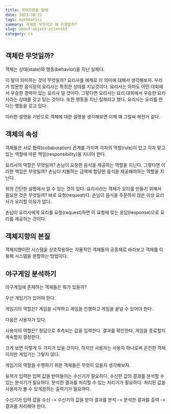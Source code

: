 ```yaml
---
title: 객체지향을 향해
date: 2023-10-21
tags: mathmatics
summary: 객체란 무엇이고 왜 지향할까?
slug: about-object-oriented
category: cs
---
```

## 객체란 무엇일까?

객체는 상태(state)와 행동(behavior)을 지닌 실체다.

이 말이 의미하는 것이 무엇일까? 요리사를 예제로 이 의미에 대해서 생각해보자. 우리가 방문한 음식점의 요리사는 특정한 상태를 지닐것이다. 요리사는 아마도 어떤 대회에서 우승한 경력이 있는 요리사 일 것이다. 그렇다면 요리사는 요리 대회에서 우승한 요리사라는 상태를 갖고 있는 것이다. 또한 행동을 지닌 실체라고 했다. 요리사는 요리를 한다는 행동을 갖고 있다.

이러한 설명을 기반으로 객체에 대한 설명을 생각해보면 이제 꽤 그럴싸 해진거 같다.

## 객체의 속성

객체들은 서로 협력(collaboration) 관계를 가지며 각자의 역할(role)이 있고 각자 맡고 있는 역할에 따른 책임(responsibility)을 지녀야 한다.

요리사의 역할은 무엇일까? 손님이 요청한 음식을 제공하는 역할을 지닌다. 그렇다면 이러한 책임은 무엇일까? 손님이 지불하는 금액에 합당한 음식을 제공해야하는 역할을 지닌다.

위의 간단한 설명에서 알 수 있는 것이 있다. 요리사라는 객체가 요리를 만들기 위해서 필요한 것은 무엇일까? 바로 요청(request)다. 손님이 음식을 주문하지 않은 이상 요리사가 요리할 이유가 없다.

손님이 요리사에게 요리를 요청(request)하면 이 요청에 맞는 응답(response)으로 요리를 제공하는 것이다.

## 객체지향의 본질

객체지향이란 시스템을 상호작용하는 자율적인 객체들의 공동체로 바라보고 객체를 이용해 시스템을 분할하는 방법이다.

## 야구게임 분석하기

야구게임에 존재하는 객체들은 뭐가 있을까?

우선 게임기가 있어야 한다.

게임기의 역할은?
게임을 시작하고
게임을 진행하고
게임을 끝낼 수 있어야 한다.

다음은 사용자가 있다.

사용자의 역할은?
정답으로 추측되는 값을 입력한다.
결과를 확인한다.
게임을 종료할지 계속할지 결정한다.

크게 보면 이렇게 두 가지가 있을 것이다. 하지만 사용자는 사용자 하나로써 온전한 객체이지만 게임기는 그렇지 않다.

게임기의 역할을 수행하기 위한 객체들은 무엇이 있을지 생각해보자.

유저가 입력한 입력 값을 받아들이는 수신기가 필요하다.
수신한 값의 결과를 분석할 수 있는 분석기가 필요하다.
분석한 결과를 처리할 수 있는 처리기가 필요하다.
처리된 값을 사용자가 볼 수 있게끔하는 출력기가 필요하다.

수신기가 입력 값을 수신 -> 수신기의 값을 받아 결과를 분석 -> 분석한 결과를 출력 -> 결과를 처리해야 한다.
